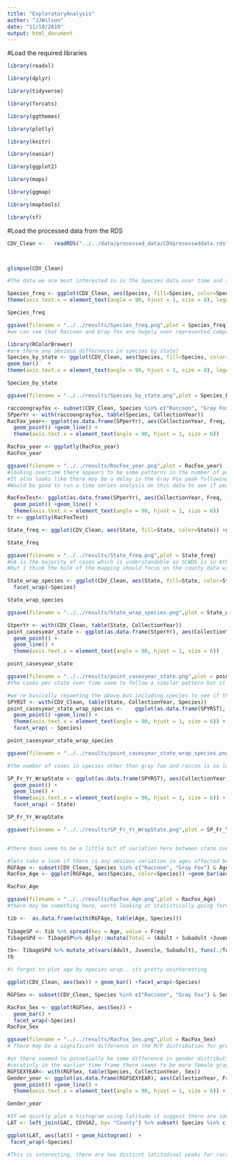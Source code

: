 ---
title: "ExploratoryAnalysis"
author: "JJWilson"
date: "11/10/2019"
output: html_document
---

#Load the required libraries 



```{r}

library(readxl)

library(dplyr)

library(tidyverse)

library(forcats)

library(ggthemes)

library(plotly)

library(knitr)

library(naniar)

library(ggplot2)

library(maps)

library(ggmap)

library(maptools)

library(sf)

```



#Load the processed data from the RDS



```{r}

CDV_Clean <-   readRDS("../../data/processed_data/CDVprocesseddata.rds")



glimpse(CDV_Clean)

```
```{r}
#The data we are most interested in is the Species data over time and the area data over time so we'll begin by exploring these

Species_freq <- ggplot(CDV_Clean, aes(Species, fill=Species, color=Species)) +geom_bar()  +
theme(axis.text.x = element_text(angle = 90, hjust = 1, size = 8), legend.position = "none")

Species_freq

ggsave(filename = "../../results/Species_freq.png",plot = Species_freq)
#we can see that Raccoon and Gray fox are hugely over represented compared to the others so we should focus our analysis on these two species
```
```{r}
library(RColorBrewer)
#are there any obvious differneces in species by state?
Species_by_state <- ggplot(CDV_Clean, aes(Species, fill=Species, color=Species)) +
geom_bar()   + 
theme(axis.text.x = element_text(angle = 90, hjust = 1, size = 8), legend.position = "none") +facet_wrap( ~ State)

Species_by_state

ggsave(filename = "../../results/Species_by_state.png",plot = Species_by_state)
```
```{r}
raccoongrayfox <- subset(CDV_Clean, Species %in% c("Raccoon", "Gray Fox"))
SPperYr <- with(raccoongrayfox, table(Species, CollectionYear))
RacFox_year<- ggplot(as.data.frame(SPperYr), aes(CollectionYear, Freq, fill = Species, color = Species, group = Species))  + 
  geom_point() +geom_line() + 
  theme(axis.text.x = element_text(angle = 90, hjust = 1, size = 6))

RacFox_year <- ggplotly(RacFox_year)
RacFox_year 

ggsave(filename = "../../results/RacFox_year.png",plot = RacFox_year)
#looking overtime there appears to be some patterns in the number of postive cases, with definite peaks possibly relating to epizootics of CDV
#It also looks like there may be a delay in the Gray Fox peak following the peak in Raccoons, this is worth looking into
#Would be good to run a time series analysis on this data to see if peaks in raccoon cases are predicitive of grayfox peaks
```

```{r}
RacFoxTest<- ggplot(as.data.frame(SPperYr), aes(CollectionYear, Freq, fill = Species, color = Species, group = Species))  + 
  geom_point() +geom_line() + 
  theme(axis.text.x = element_text(angle = 90, hjust = 1, size = 6))
tr <- ggplotly(RacFoxTest)
```

```{r}
State_freq <- ggplot(CDV_Clean, aes(State, fill=State, color=State)) +geom_bar() + theme(axis.text.x = element_text(angle = 90, hjust = 1, size = 8), legend.position = "none")

State_freq

ggsave(filename = "../../results/State_freq.png",plot = State_freq)
#GA is the majority of cases which is understandable as SCWDS is in Athens, but there are enough cases in other south eastern states to possibly gain some insight
#but i think the bulk of the mapping should focus on the county data within GA

```
```{r}
State_wrap_species <- ggplot(CDV_Clean, aes(State, fill=State, color=State)) +geom_bar() + theme(axis.text.x = element_text(angle = 90, hjust = 1, size = 8), legend.position = "none") + 
  facet_wrap(~Species)

State_wrap_species

ggsave(filename = "../../results/State_wrap_species.png",plot = State_wrap_species)
```
```{r}
StperYr <- with(CDV_Clean, table(State, CollectionYear))
point_casesyear_state <- ggplot(as.data.frame(StperYr), aes(CollectionYear, Freq, fill = State, color = State, group = State))  + 
  geom_point() +
  geom_line() + 
  theme(axis.text.x = element_text(angle = 90, hjust = 1, size = 6))

point_casesyear_state

ggsave(filename = "../../results/point_casesyear_state.png",plot = point_casesyear_state)
#the cases per state over time seem to follow a similar pattern but it may be worth plotting species cases per state and mapping location, maybe certain species are more affected in different states at different times?


```

```{r}
#we're basically repaeting the above but including species to see if this varies by state
SPYRST <- with(CDV_Clean, table(State, CollectionYear, Species))
point_casesyear_state_wrap_species <-    ggplot(as.data.frame(SPYRST), aes(CollectionYear, Freq, fill = State, color = State, group = State))  +
  geom_point() +geom_line() + 
  theme(axis.text.x = element_text(angle = 90, hjust = 1, size = 6)) + 
  facet_wrap( ~ Species)

point_casesyear_state_wrap_species

ggsave(filename = "../../results/point_casesyear_state_wrap_species.png",plot = point_casesyear_state_wrap_species)

#the number of cases in species other than gray fox and raccon is so low its probably better to just focus on those 2 species gping forward
```
```{r}
SP_Fr_Yr_WrapState <- ggplot(as.data.frame(SPYRST), aes(CollectionYear, Freq, fill = Species, color = Species, group = Species))  + 
  geom_point() +
  geom_line() + 
  theme(axis.text.x = element_text(angle = 90, hjust = 1, size = 6)) + 
  facet_wrap( ~ State)

SP_Fr_Yr_WrapState

ggsave(filename = "../../results/SP_Fr_Yr_WrapState.png",plot = SP_Fr_Yr_WrapState)


#there does seem to be a little bit of variation here between state over time, maybe theyre epidemics spreading from a nidus? worth investigating in maps
```

```{r}
#lets take a look if there is any obvious variation in ages affected between raccoon and  gray fox
RGFAge <- subset(CDV_Clean, Species %in% c("Raccoon", "Gray Fox") & Age %in% c("Adult", "Subadult", "Juvenile"))
RacFox_Age <- ggplot(RGFAge, aes(Species, color=Species)) +geom_bar(aes(fill = Age))

RacFox_Age

ggsave(filename = "../../results/RacFox_Age.png",plot = RacFox_Age)
#there may be something here, worth looking at statistically going forward
```
```{r}
tib <-  as.data.frame(with(RGFAge, table(Age, Species)))
          
TibageSP <- tib %>% spread(key = Age, value = Freq)
TibageSPd <- TibageSP%>% dplyr::mutate(Total = (Adult + Subadult +Juvenile))

tb<- TibageSPd %>% mutate_at(vars(Adult, Juvenile, Subadult), funs(./Total))
tb

```

```{r}
#i forgot to plot age by species wrap.. its pretty uninteresting

ggplot(CDV_Clean, aes(Sex)) + geom_bar() +facet_wrap(~Species)
```
```{r}
RGFSex <- subset(CDV_Clean, Species %in% c("Raccoon", "Gray Fox") & Sex %in% c("Male", "Female"))

RacFox_Sex <- ggplot(RGFSex, aes(Sex)) + 
  geom_bar() +
  facet_wrap(~Species)
RacFox_Sex

ggsave(filename = "../../results/RacFox_Sex.png",plot = RacFox_Sex)
# There may be a significant difference in the M/F distribution for gray foxes, worth analsing
```
```{r}
#as there seemed to potnetially be some difference in gender distribution, lets look at gender difference over time between raccoon and gray fox
#ceratinly in the earlier time frame there seems to be more female gray foxes affected, has this got a role in why there were many fewer cases after this as population has fallen?
RGFSEXYEAR<- with(RGFSex, table(Species, CollectionYear, Sex))
Gender_year <- ggplot(as.data.frame(RGFSEXYEAR), aes(CollectionYear, Freq, fill = Sex, color = Sex, group = Sex))  + 
  geom_point() +geom_line() + 
  theme(axis.text.x = element_text(angle = 90, hjust = 1, size = 6)) + facet_wrap(~Species)

Gender_year
```

```{r}
#If we quickly plot a histogram using latitude it suggest there are some geographic differences in distribution 
LAT <- left_join(GAC, CDVGA2, by= "County") %>% subset( Species %in% c("Raccoon", "Gray Fox"))

ggplot(LAT, aes(lat)) + geom_histogram()  +
 facet_wrap(~Species)

#This is interesting, there are two disticnt latitudinal peaks for raccoons but only 1 for gray foxes
```




